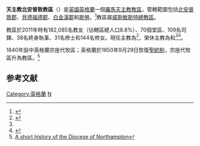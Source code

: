 {{Multiple issues|
{{Primarysources|time=2020-01-08T13:34:05+00:00}}
{{Refimprove|time=2020-01-08T13:34:05+00:00}}
}}
{{NoteTA
|1=zh-hant:巴特利爵; zh-hans:巴特利爵; zh-hk:博德;
|2=zh-cn:威斯敏斯特; zh-hk:西敏; zh-tw:西敏; zh-sg:西敏;
}}
{{Infobox Roman Catholic diocese
|Roman Catholic Diocese of = 天主教北安普敦教區
|Latin name of diocese = Dioecesis Northantoniensis
|border = catholic
|image = [[File:NorthamptonCathedral.JPG|250px]]
|caption = 北安普敦主教座堂
|location = [[英格蘭|英格蘭]]
|territory = [[北安普敦郡|北安普敦郡]]、[[貝德福德郡|貝德福德郡]]、[[白金漢郡|白金漢郡]]和[[斯勞|斯勞]]
|population = 182,085
|rite = [[羅馬禮|羅馬禮]]
|patron = 
|province = [[天主教威斯敏斯特總教區|威斯敏斯特]]
|established = 1840年（宗座代牧區）<br />1850年9月29日（教區）
|cathedral = [[北安普敦主教座堂|北安普敦主教座堂]]
|co-cathedral =
|leadership = 主教
|website = [https://northamptondiocese.org/ 教區官方網站]
|pope = {{incumbent pope}}
|ordinary = {{link-de|達味·雅各伯·奧克利|David James Oakley}}
|coadjutor bishop =
|emeritus = {{link-en|博德·良·麥卡蒂|Patrick Leo McCartie}}<br />{{link-en|伯多祿·道爾 (主教)|Peter Doyle (bishop)|伯多祿·道爾}}
|map = [[File:Province_of_Westminster.png|250px]]
|map_caption = 教區管轄圖
}}

'''天主教北安普敦教區'''（{{lang-la|Dioecesis Northantoniensis}}）是[[英國|英國]][[英格蘭|英格蘭]]一個[[羅馬天主教|羅馬天主教]][[教區|教區]]，管轄範圍包括[[北安普敦郡|北安普敦郡]]、[[貝德福德郡|貝德福德郡]]、[[白金漢郡|白金漢郡]]和[[斯勞|斯勞]]。<ref>{{Cite web |url=http://www.northamptondiocese.org/THEDIOCESE/tabid/82/Default.aspx |title=Introduction to the Diocese---Where (and what) we are |access-date=2010-09-23 |archive-url=https://web.archive.org/web/20100919112830/http://www.northamptondiocese.org/THEDIOCESE/tabid/82/Default.aspx |archive-date=2010-09-19 |dead-url=yes }}</ref>教區屬[[天主教威斯敏斯特總教區|威斯敏斯特總教區]]。

教區於2011年時有182,085名教友（佔轄區總人口8.8%）、70個堂區、109名司鐸、38名終身執事、31名修士和144名修女。現任主教為{{link-de|達味·雅各伯·奧克利|David James Oakley}}<ref name="Vatican20200108">{{cite press release |title=Resignations and Appointments , 08.01.2020 |url=https://press.vatican.va/content/salastampa/en/bollettino/pubblico/2020/01/08/200108b.html |publisher=Holy See Press Office |accessdate=2020-01-08 |archiveurl=https://web.archive.org/web/20200108121225/https://press.vatican.va/content/salastampa/en/bollettino/pubblico/2020/01/08/200108b.html |archivedate=2020-01-08 |language=en |date=2020-01-08 |dead-url=no }}</ref>，榮休主教為{{link-en|博德·良·麥卡蒂|Patrick Leo McCartie}}和{{link-en|伯多祿·道爾 (主教)|Peter Doyle (bishop)|伯多祿·道爾}}<ref name="Vatican20200108" /><ref>{{cite press release |title=RINUNCE E NOMINE, 29.03.2001 |url=https://press.vatican.va/content/salastampa/it/bollettino/pubblico/2001/03/29/0178/00505.html |publisher=Sala Stampa della Santa Sede |accessdate=2020-01-08 |archiveurl=https://web.archive.org/web/20200108123901/https://press.vatican.va/content/salastampa/it/bollettino/pubblico/2001/03/29/0178/00505.html |archivedate=2020-01-08 |language=it |date=2001-03-29 |dead-url=no }}</ref>。

1840年設中英格蘭宗座代牧區；英格蘭於1850年9月29日恢復[[聖統制|聖統制]]，宗座代牧區升為教區。<ref>[http://diocese.aztechsites.com/THEDIOCESE/OURHISTORY/tabid/92/Default.aspx A short history of the Diocese of Northampton]{{dead link|date=2017年12月 |bot=InternetArchiveBot |fix-attempted=yes }}</ref>

==参考文献==
{{reflist}}

{{英格蘭和威爾斯天主教教區}}

[[Category:英格蘭|Category:英格蘭]]
[[Category:英國天主教教區|N]]